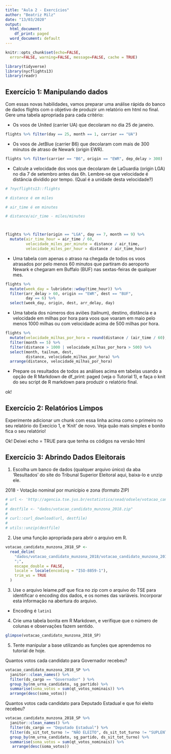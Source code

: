 ```yaml
---
title: "Aula 2 - Exercícios"
author: "Beatriz Milz"
date: "13/03/2020"
output:
  html_document:
    df_print: paged
  word_document: default
---
```


```r
knitr::opts_chunk$set(echo=FALSE, 
  error=FALSE, warning=FALSE, message=FALSE, cache = TRUE)
```

```r
library(tidyverse)
library(nycflights13)
library(readr)
```

## Exercício 1: Manipulando dados


Com essas novas habilidades, vamos preparar uma análise rápida do banco de dados flights com o objetivo de produzir um relatório em html no final. Gere uma tabela apropriada para cada critério:

- Os voos de United (carrier UA) que decolaram no dia 25 de janeiro.

```r
flights %>% filter(day == 25, month == 1, carrier == "UA")
```


- Os voos de JetBlue (carrier B6) que decolaram com mais de 300 minutos de atraso de Newark (origin EWR).

```r
flights %>% filter(carrier == "B6", origin == "EWR", dep_delay > 300)
```


- Calcule a velocidade dos voos que decolaram de LaGuardia (origin LGA) no dia 7 de setembro antes das 6h. Lembre-se que velocidade é distância dividido por tempo. (Qual é a unidade desta velocidade?)

```r

# ?nycflights13::flights

# distance é em miles

# air_time é em minutes

# distance/air_time - miles/minutes



flights %>% filter(origin == "LGA", day == 7, month == 9) %>%
  mutate(air_time_hour = air_time / 60,
         velocidade_miles_per_minute = distance / air_time,
         velocidade_miles_per_hour = distance / air_time_hour)
```



- Uma tabela com apenas o atraso na chegada de todos os voos atrasados por pelo menos 60 minutos que partiram do aeroporto Newark e chegaram em Buffalo (BUF) nas sextas-feiras de qualquer mes.

```r
flights %>% 
  mutate(week_day = lubridate::wday(time_hour)) %>% 
  filter(arr_delay > 60, origin == "EWR", dest == "BUF", 
         day == 6) %>% 
  select(week_day, origin, dest, arr_delay, day)
```


- Uma tabela dos números dos aviões (tailnum), destino, distância e a velocidade em milhas por hora para voos que voaram em maio pelo menos 1000 milhas ou com velocidade acima de 500 milhas por hora.



```r
flights %>%
  mutate(velocidade_milhas_por_hora = round(distance / (air_time / 60), 2)) %>%
  filter(month == 5) %>%
  filter(distance > 1000 | velocidade_milhas_por_hora > 500) %>%
  select(month, tailnum, dest,
         distance, velocidade_milhas_por_hora) %>%
  arrange(distance, velocidade_milhas_por_hora)
```


- Prepare os resultados de todos as análises acima em tabelas usando a opção de R Markdown de df_print: paged (veja o Tutorial 1), e faça o knit do seu script de R markdown para produzir o relatório final.

ok!


## Exercício 2: Relatórios Limpos

Experimente adicionar um chunk com essa linha acima como o primeiro no seu relatório do Execício 1, e ‘Knit’ de novo. Veja quão mais simples e bonito fica o seu relatório!

Ok! Deixei echo = TRUE para que tenha os códigos na versão html


## Exercício 3: Abrindo Dados Eleitorais

1) Escolha um banco de dados (qualquer arquivo único) da aba ‘Resultados’ do site do Tribunal Superior Eleitoral aqui, baixa-lo e unzip ele.


2018 - Votação nominal por município e zona (formato ZIP)

```r
# url <- 'http://agencia.tse.jus.br/estatistica/sead/odsele/votacao_candidato_munzona/votacao_candidato_munzona_2018.zip'
# 
# destfile <- "dados/votacao_candidato_munzona_2018.zip"
# 
# curl::curl_download(url, destfile)
# 
# utils::unzip(destfile)

```


2) Use uma função apropriada para abrir o arquivo em R.

```r


votacao_candidato_munzona_2018_SP <-
  read_delim(
    "dados/votacao_candidato_munzona_2018/votacao_candidato_munzona_2018_SP.csv",
    ";",
    escape_double = FALSE,
    locale = locale(encoding = "ISO-8859-1"),
    trim_ws = TRUE
  )

```


3) Use o arquivo leiame.pdf que fica no zip com o arquivo do TSE para identificar o encoding dos dados, e os nomes das variáveis. Incorporar esta informação na abertura do arquivo.

- Encoding é `latin1`

4) Crie uma tabela bonita em R Markdown, e verifique que o número de colunas e observações fazem sentido.

```r
glimpse(votacao_candidato_munzona_2018_SP)
```



5) Tente manipular a base utilizando as funções que aprendemos no tutorial de hoje.


Quantos votos cada candidato para Governador recebeu?

```r
votacao_candidato_munzona_2018_SP %>% 
  janitor::clean_names() %>% 
  filter(ds_cargo == "Governador" ) %>% 
  group_by(nm_urna_candidato, sg_partido) %>% 
  summarise(soma_votos = sum(qt_votos_nominais)) %>% 
  arrange(desc(soma_votos))
```



Quantos votos cada candidato para Deputado Estadual e que foi eleito recebeu?
```r
votacao_candidato_munzona_2018_SP %>%
  janitor::clean_names() %>%
  filter(ds_cargo == "Deputado Estadual") %>%
  filter(ds_sit_tot_turno != "NÃO ELEITO", ds_sit_tot_turno != "SUPLENTE") %>%
  group_by(nm_urna_candidato, sg_partido, ds_sit_tot_turno) %>%
  summarise(soma_votos = sum(qt_votos_nominais)) %>%
   arrange(desc(soma_votos))
```
